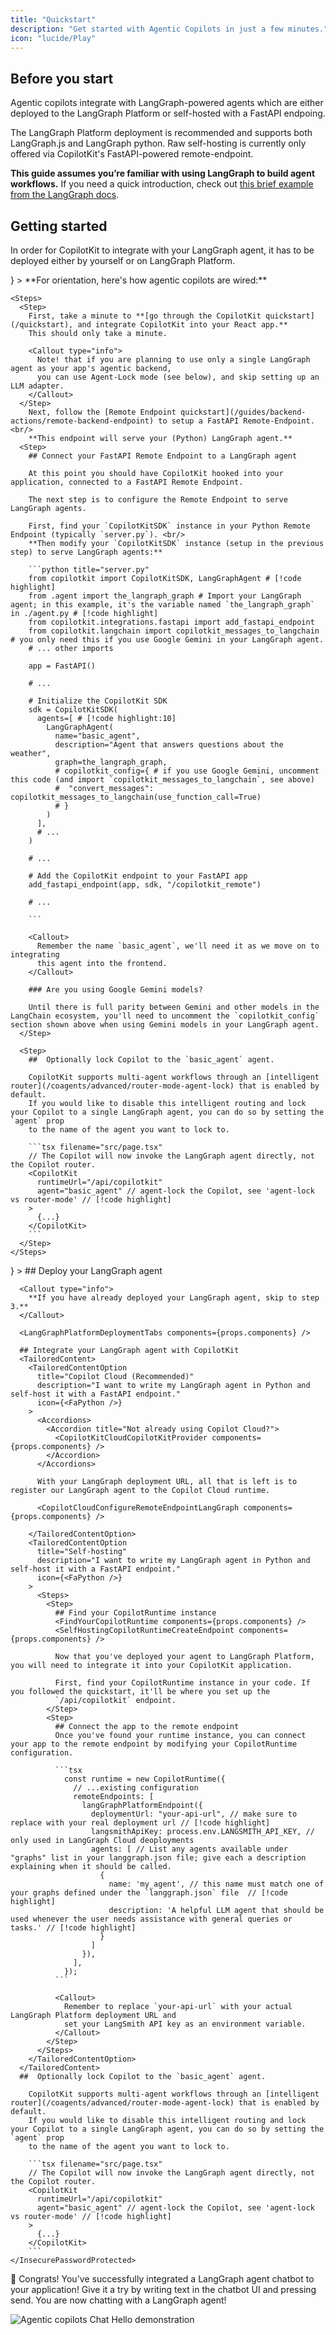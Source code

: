 ```yaml
---
title: "Quickstart"
description: "Get started with Agentic Copilots in just a few minutes."
icon: "lucide/Play"
---
```



## Before you start

Agentic copilots integrate with LangGraph-powered agents which are either deployed to the LangGraph Platform or self-hosted with a FastAPI endpoing.

The LangGraph Platform deployment is recommended and supports both LangGraph.js and LangGraph python.
Raw self-hosting is currently only offered via CopilotKit's FastAPI-powered remote-endpoint.


**This guide assumes you’re familiar with using LangGraph to build agent workflows.** If you need a quick introduction, 
check out [this brief example from the LangGraph docs](https://langchain-ai.github.io/langgraph/).

## Getting started

In order for CopilotKit to integrate with your LangGraph agent, it has to be deployed either by yourself or on LangGraph Platform.


<TailoredContent>
<TailoredContentOption 
    title="Remote Endpoint (FastAPI / Python)"
    description="I want to write my LangGraph agent in Python and self-host it with a FastAPI endpoint."
    icon={<FaPython />}
  >
    **For orientation, here's how agentic copilots are wired:**
    <CoAgentsDiagram />

    <Steps>
      <Step>
        First, take a minute to **[go through the CopilotKit quickstart](/quickstart), and integrate CopilotKit into your React app.**
        This should only take a minute.

        <Callout type="info">
          Note! that if you are planning to use only a single LangGraph agent as your app's agentic backend,
          you can use Agent-Lock mode (see below), and skip setting up an LLM adapter.
        </Callout>
      </Step>
        Next, follow the [Remote Endpoint quickstart](/guides/backend-actions/remote-backend-endpoint) to setup a FastAPI Remote-Endpoint.<br/>
        **This endpoint will serve your (Python) LangGraph agent.**
      <Step>
        ## Connect your FastAPI Remote Endpoint to a LangGraph agent

        At this point you should have CopilotKit hooked into your application, connected to a FastAPI Remote Endpoint.

        The next step is to configure the Remote Endpoint to serve LangGraph agents.

        First, find your `CopilotKitSDK` instance in your Python Remote Endpoint (typically `server.py`). <br/>
        **Then modify your `CopilotKitSDK` instance (setup in the previous step) to serve LangGraph agents:**

        ```python title="server.py"
        from copilotkit import CopilotKitSDK, LangGraphAgent # [!code highlight]
        from .agent import the_langraph_graph # Import your LangGraph agent; in this example, it's the variable named `the_langraph_graph` in ./agent.py # [!code highlight]
        from copilotkit.integrations.fastapi import add_fastapi_endpoint
        from copilotkit.langchain import copilotkit_messages_to_langchain # you only need this if you use Google Gemini in your LangGraph agent.
        # ... other imports

        app = FastAPI()

        # ...

        # Initialize the CopilotKit SDK
        sdk = CopilotKitSDK(
          agents=[ # [!code highlight:10]
            LangGraphAgent(
              name="basic_agent",
              description="Agent that answers questions about the weather",
              graph=the_langraph_graph,
              # copilotkit_config={ # if you use Google Gemini, uncomment  this code (and import `copilotkit_messages_to_langchain`, see above)
              #  "convert_messages": copilotkit_messages_to_langchain(use_function_call=True)
              # }
            )
          ],
          # ...
        )

        # ...

        # Add the CopilotKit endpoint to your FastAPI app
        add_fastapi_endpoint(app, sdk, "/copilotkit_remote")

        # ...

        ```

        <Callout>
          Remember the name `basic_agent`, we'll need it as we move on to integrating
          this agent into the frontend.
        </Callout>

        ### Are you using Google Gemini models?

        Until there is full parity between Gemini and other models in the LangChain ecosystem, you'll need to uncomment the `copilotkit_config` section shown above when using Gemini models in your LangGraph agent.
      </Step>

      <Step>
        ##  Optionally lock Copilot to the `basic_agent` agent.

        CopilotKit supports multi-agent workflows through an [intelligent router](/coagents/advanced/router-mode-agent-lock) that is enabled by default.
        If you would like to disable this intelligent routing and lock your Copilot to a single LangGraph agent, you can do so by setting the `agent` prop
        to the name of the agent you want to lock to.

        ```tsx filename="src/page.tsx"
        // The Copilot will now invoke the LangGraph agent directly, not the Copilot router.
        <CopilotKit
          runtimeUrl="/api/copilotkit"
          agent="basic_agent" // agent-lock the Copilot, see 'agent-lock vs router-mode' // [!code highlight]
        >
          {...}
        </CopilotKit>
        ```
      </Step>
    </Steps>
  </TailoredContentOption>
  <TailoredContentOption
    title="LangGraph Platform (recommended)"
    description="I want to write my LangGraph agent in Python or JavaScript and deploy it through LangGraph Platform."
    icon={<FaCloud />}
  >
    <InsecurePasswordProtected>
      ## Deploy your LangGraph agent

      <Callout type="info">
        **If you have already deployed your LangGraph agent, skip to step 3.**
      </Callout>

      <LangGraphPlatformDeploymentTabs components={props.components} />

      ## Integrate your LangGraph agent with CopilotKit
      <TailoredContent>
        <TailoredContentOption
          title="Copilot Cloud (Recommended)"
          description="I want to write my LangGraph agent in Python and self-host it with a FastAPI endpoint."
          icon={<FaPython />}
        >
          <Accordions>
            <Accordion title="Not already using Copilot Cloud?">
              <CopilotKitCloudCopilotKitProvider components={props.components} />
            </Accordion>
          </Accordions>

          With your LangGraph deployment URL, all that is left is to register our LangGraph agent to the Copilot Cloud runtime.

          <CopilotCloudConfigureRemoteEndpointLangGraph components={props.components} />

        </TailoredContentOption>
        <TailoredContentOption
          title="Self-hosting"
          description="I want to write my LangGraph agent in Python and self-host it with a FastAPI endpoint."
          icon={<FaPython />}
        >
          <Steps>
            <Step>
              ## Find your CopilotRuntime instance
              <FindYourCopilotRuntime components={props.components} />
              <SelfHostingCopilotRuntimeCreateEndpoint components={props.components} />

              Now that you've deployed your agent to LangGraph Platform, you will need to integrate it into your CopilotKit application.

              First, find your CopilotRuntime instance in your code. If you followed the quickstart, it'll be where you set up the
              `/api/copilotkit` endpoint.
            </Step>
            <Step>
              ## Connect the app to the remote endpoint
              Once you've found your runtime instance, you can connect your app to the remote endpoint by modifying your CopilotRuntime configuration.

              ```tsx
                const runtime = new CopilotRuntime({
                  // ...existing configuration
                  remoteEndpoints: [ 
                    langGraphPlatformEndpoint({
                      deploymentUrl: "your-api-url", // make sure to replace with your real deployment url // [!code highlight]
                      langsmithApiKey: process.env.LANGSMITH_API_KEY, // only used in LangGraph Cloud deoployments
                      agents: [ // List any agents available under "graphs" list in your langgraph.json file; give each a description explaining when it should be called.
                        {
                          name: 'my_agent', // this name must match one of your graphs defined under the `langgraph.json` file  // [!code highlight]
                          description: 'A helpful LLM agent that should be used whenever the user needs assistance with general queries or tasks.' // [!code highlight]
                        }
                      ]
                    }),
                  ],
                });
              ```

              <Callout>
                Remember to replace `your-api-url` with your actual LangGraph Platform deployment URL and
                set your LangSmith API key as an environment variable.
              </Callout>
            </Step>
          </Steps>
        </TailoredContentOption>
      </TailoredContent>
      ##  Optionally lock Copilot to the `basic_agent` agent.

        CopilotKit supports multi-agent workflows through an [intelligent router](/coagents/advanced/router-mode-agent-lock) that is enabled by default.
        If you would like to disable this intelligent routing and lock your Copilot to a single LangGraph agent, you can do so by setting the `agent` prop
        to the name of the agent you want to lock to.

        ```tsx filename="src/page.tsx"
        // The Copilot will now invoke the LangGraph agent directly, not the Copilot router.
        <CopilotKit
          runtimeUrl="/api/copilotkit"
          agent="basic_agent" // agent-lock the Copilot, see 'agent-lock vs router-mode' // [!code highlight]
        >
          {...}
        </CopilotKit>
        ```
    </InsecurePasswordProtected>
  </TailoredContentOption>
</TailoredContent>

🎉 Congrats! You've successfully integrated a LangGraph agent chatbot to your application!
Give it a try by writing text in the chatbot UI and pressing send.
You are now chatting with a LangGraph agent!

<Frame className="my-6">
  <img
    src="/images/coagents/CoAgents-ChatHello.gif"
    alt="Agentic copilots Chat Hello demonstration"
    className="w-2/3 mx-auto"
  />
</Frame>

<CoAgentsEnterpriseCTA />

